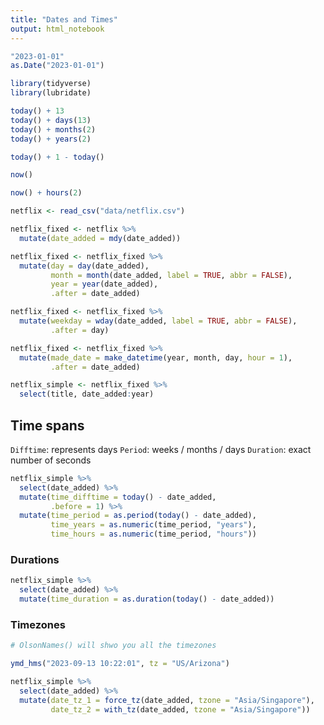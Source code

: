 ```yaml
---
title: "Dates and Times"
output: html_notebook
---
```


```r
"2023-01-01"
as.Date("2023-01-01")
```

```r
library(tidyverse)
library(lubridate)

today() + 13
today() + days(13)
today() + months(2)
today() + years(2)

today() + 1 - today()

now()

now() + hours(2)
```

```r
netflix <- read_csv("data/netflix.csv")
```

```r
netflix_fixed <- netflix %>% 
  mutate(date_added = mdy(date_added))

netflix_fixed <- netflix_fixed %>% 
  mutate(day = day(date_added),
         month = month(date_added, label = TRUE, abbr = FALSE),
         year = year(date_added),
         .after = date_added)

netflix_fixed <- netflix_fixed %>% 
  mutate(weekday = wday(date_added, label = TRUE, abbr = FALSE),
         .after = day)

netflix_fixed <- netflix_fixed %>% 
  mutate(made_date = make_datetime(year, month, day, hour = 1),
         .after = date_added)

netflix_simple <- netflix_fixed %>%
  select(title, date_added:year)
```

## Time spans

`Difftime`: represents days
`Period`: weeks / months / days
`Duration`: exact number of seconds

```r
netflix_simple %>% 
  select(date_added) %>% 
  mutate(time_difftime = today() - date_added,
         .before = 1) %>% 
  mutate(time_period = as.period(today() - date_added),
         time_years = as.numeric(time_period, "years"),
         time_hours = as.numeric(time_period, "hours"))
```

### Durations

```r
netflix_simple %>% 
  select(date_added) %>% 
  mutate(time_duration = as.duration(today() - date_added))
```

### Timezones

```r
# OlsonNames() will shwo you all the timezones

ymd_hms("2023-09-13 10:22:01", tz = "US/Arizona")
```

```r
netflix_simple %>% 
  select(date_added) %>% 
  mutate(date_tz_1 = force_tz(date_added, tzone = "Asia/Singapore"),
         date_tz_2 = with_tz(date_added, tzone = "Asia/Singapore"))
```

